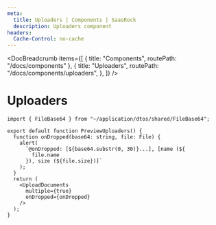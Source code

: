 ```yaml
---
meta:
  title: Uploaders | Components | SaasRock
  description: Uploaders component
headers:
  Cache-Control: no-cache
---
```



<DocBreadcrumb
  items={[
    { title: "Components", routePath: "/docs/components" },
    {
      title: "Uploaders",
      routePath: "/docs/components/uploaders",
    },
  ]}
/>

# Uploaders


<PreviewUploadersDocument />

```tsx
import { FileBase64 } from "~/application/dtos/shared/FileBase64";

export default function PreviewUploaders() {
  function onDropped(base64: string, file: File) {
    alert(
      `@onDropped: [${base64.substr(0, 30)}...], [name (${
        file.name
      }), size (${file.size})]`
    );
  }
  return (
    <UploadDocuments
      multiple={true}
      onDropped={onDropped}
    />
  );
}
```
